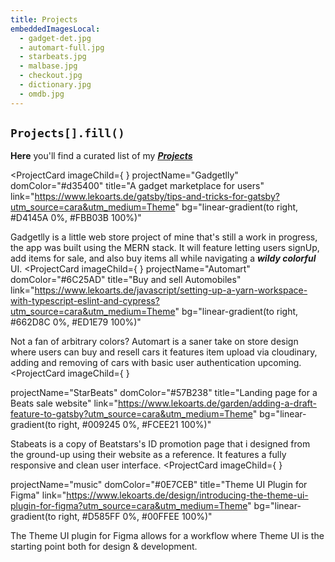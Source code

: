 ```yaml
---
title: Projects
embeddedImagesLocal:
  - gadget-det.jpg
  - automart-full.jpg
  - starbeats.jpg
  - malbase.jpg
  - checkout.jpg
  - dictionary.jpg
  - omdb.jpg
---
```


## `Projects[].fill()`


**Here** you'll find a curated list of my **_[Projects](https://www.github.com/retr0ville)_**

<ProjectCard
  imageChild={
    <GatsbyImage
      imgClassName="project-card-image"
      image={getImage(props.projectImages[0])}
      alt="gadget-store"
      width={550}
      height={260}
    />
  }
  projectName="Gadgetlly"
  domColor="#d35400"
  title="A gadget marketplace for users"
  link="https://www.lekoarts.de/gatsby/tips-and-tricks-for-gatsby?utm_source=cara&utm_medium=Theme"
  bg="linear-gradient(to right, #D4145A 0%, #FBB03B 100%)"
>
 Gadgetlly is a little web store project of mine that's still a work in progress, the app was built using the MERN stack. It will feature letting users signUp, add items for sale, and also buy items all while navigating a ***wildy colorful*** UI. 
</ProjectCard>
<ProjectCard
  imageChild={
    <GatsbyImage
      imgClassName="project-card-image"
      image={getImage(props.projectImages[1])}
      alt="A cinema"
      width={550}
      height={260}
    />
  }
  projectName="Automart"
  domColor="#6C25AD"
  title="Buy and sell Automobiles"
  link="https://www.lekoarts.de/javascript/setting-up-a-yarn-workspace-with-typescript-eslint-and-cypress?utm_source=cara&utm_medium=Theme"
  bg="linear-gradient(to right, #662D8C 0%, #ED1E79 100%)"
>
  Not a fan of arbitrary colors? Automart is a saner take on store design where users can buy and resell cars it features item upload via cloudinary, adding and removing of cars with basic user authentication upcoming. 
</ProjectCard>
<ProjectCard
  imageChild={
    <GatsbyImage
      imgClassName="project-card-image"
      image={getImage(props.projectImages[2])}
      alt="A cinema"
      width={550}
      height={260}
    />
  }
  
  projectName="StarBeats"
  domColor="#57B238"
  title="Landing page for a Beats sale website"
  link="https://www.lekoarts.de/garden/adding-a-draft-feature-to-gatsby?utm_source=cara&utm_medium=Theme"
  bg="linear-gradient(to right, #009245 0%, #FCEE21 100%)"
>
  Stabeats is a copy of Beatstars's ID promotion page that i designed from the ground-up using their website as a reference. It features a fully responsive and clean user interface.
</ProjectCard>
<ProjectCard
  imageChild={
    <GatsbyImage
      imgClassName="project-card-image"
      image={getImage(props.projectImages[3])}
      alt="A cinema"
      width={550}
      height={260}
    />
  }
  
  projectName="music"
  domColor="#0E7CEB"
  title="Theme UI Plugin for Figma"
  link="https://www.lekoarts.de/design/introducing-the-theme-ui-plugin-for-figma?utm_source=cara&utm_medium=Theme"
  bg="linear-gradient(to right, #D585FF 0%, #00FFEE 100%)"
>
  The Theme UI plugin for Figma allows for a workflow where Theme UI is the
  starting point both for design & development.
</ProjectCard>

